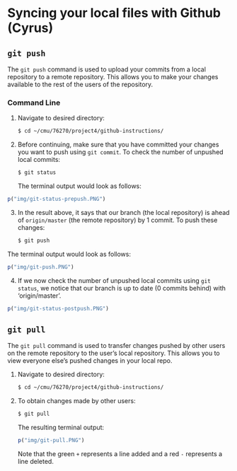 # Syncing your local files with Github (Cyrus) {#syncing-github}

## `git push`

The `git push` command is used to upload your commits from a local repository to a remote repository. This allows you to make your changes available to the rest of the users of the repository.


### Command Line

1. Navigate to desired directory:

    ```bash
    $ cd ~/cmu/76270/project4/github-instructions/
    ```

2. Before continuing, make sure that you have committed your changes you want to push using `git commit`. To check the number of unpushed local commits:

    ```bash
    $ git status
    ```
The terminal output would look as follows:

```r
p("img/git-status-prepush.PNG")
```

3. In the result above, it says that our branch (the local repository) is ahead of `origin/master` (the remote repository) by 1 commit. To push these changes:

    ```bash
    $ git push
    ```

The terminal output would look as follows:

```r
p("img/git-push.PNG")
```

4. If we now check the number of unpushed local commits using `git status`, we notice that our branch is up to date (0 commits behind) with 'origin/master'.

```r
p("img/git-status-postpush.PNG")
```


## `git pull`

The `git pull` command is used to transfer changes pushed by other users on the remote repository to the user's local repository. This allows you to view everyone else's pushed changes in your local repo.

1. Navigate to desired directory:

    ```bash
    $ cd ~/cmu/76270/project4/github-instructions/
    ```

2. To obtain changes made by other users:

    ```bash
    $ git pull
    ```

    The resulting terminal output:
```r
p("img/git-pull.PNG")
```

    Note that the green `+` represents a line added and a red `-` represents a line deleted.

